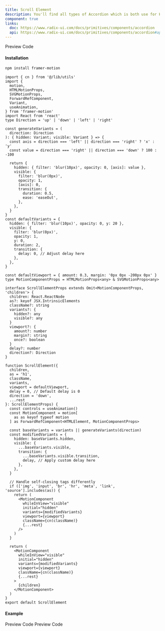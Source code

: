 ```yaml
---
title: Scroll Element
description: You'll find all types of Accordion which is both use for HTML, REACTJS and NEXTJS
component: true
links:
  doc: https://www.radix-ui.com/docs/primitives/components/accordion
  api: https://www.radix-ui.com/docs/primitives/components/accordion#api-reference
---
```


<Tabs defaultValue="preview" className="w-full relative">
  <TabsList>
    <TabsTrigger value="preview">Preview</TabsTrigger>
    <TabsTrigger value="codesnippet">Code</TabsTrigger>
  </TabsList>
  <TabsContent value="preview">
    <ComponentPreview
    heightFixed={true} name="scroll-element" category="scroll" />
  </TabsContent>
  <TabsContent value="codesnippet">
    <CodeWrapper noExpand={true}>
    <CodePreview name="scroll-element" category="scroll" />
    </CodeWrapper>

  </TabsContent>
</Tabs>

#### Installation

```bash
npm install framer-motion
```

```tsx title="scroll-element.tsx"
import { cn } from '@/lib/utils'
import {
  motion,
  HTMLMotionProps,
  SVGMotionProps,
  ForwardRefComponent,
  Variant,
  useAnimation,
} from 'framer-motion'
import React from 'react'
type Direction = 'up' | 'down' | 'left' | 'right'

const generateVariants = (
  direction: Direction
): { hidden: Variant; visible: Variant } => {
  const axis = direction === 'left' || direction === 'right' ? 'x' : 'y'
  const value = direction === 'right' || direction === 'down' ? 100 : -100

  return {
    hidden: { filter: 'blur(10px)', opacity: 0, [axis]: value },
    visible: {
      filter: 'blur(0px)',
      opacity: 1,
      [axis]: 0,
      transition: {
        duration: 0.5,
        ease: 'easeOut',
      },
    },
  }
}
const defaultVariants = {
  hidden: { filter: 'blur(10px)', opacity: 0, y: 20 },
  visible: {
    filter: 'blur(0px)',
    opacity: 1,
    y: 0,
    duration: 2,
    transition: {
      delay: 0, // Adjust delay here
    },
  },
}

const defaultViewport = { amount: 0.3, margin: '0px 0px -200px 0px' }
type MotionComponentProps = HTMLMotionProps<any> & SVGMotionProps<any>

interface ScrollElementProps extends Omit<MotionComponentProps, 'children'> {
  children: React.ReactNode
  as?: keyof JSX.IntrinsicElements
  className?: string
  variants?: {
    hidden?: any
    visible?: any
  }
  viewport?: {
    amount?: number
    margin?: string
    once?: boolean
  }
  delay?: number
  direction?: Direction
}

function ScrollElement({
  children,
  as = 'h1',
  className,
  variants,
  viewport = defaultViewport,
  delay = 0, // Default delay is 0
  direction = 'down',
  ...rest
}: ScrollElementProps) {
  const controls = useAnimation()
  const MotionComponent = motion[
    as as keyof typeof motion
  ] as ForwardRefComponent<HTMLElement, MotionComponentProps>

  const baseVariants = variants || generateVariants(direction)
  const modifiedVariants = {
    hidden: baseVariants.hidden,
    visible: {
      ...baseVariants.visible,
      transition: {
        ...baseVariants.visible.transition,
        delay, // Apply custom delay here
      },
    },
  }

  // Handle self-closing tags differently
  if (['img', 'input', 'br', 'hr', 'meta', 'link', 'source'].includes(as)) {
    return (
      <MotionComponent
        whileInView="visible"
        initial="hidden"
        variants={modifiedVariants}
        viewport={viewport}
        className={cn(className)}
        {...rest}
      />
    )
  }

  return (
    <MotionComponent
      whileInView="visible"
      initial="hidden"
      variants={modifiedVariants}
      viewport={viewport}
      className={cn(className)}
      {...rest}
    >
      {children}
    </MotionComponent>
  )
}
export default ScrollElement
```

#### Example

<Tabs defaultValue="preview" className="w-full relative">
  <TabsList>
    <TabsTrigger value="preview">Preview</TabsTrigger>
    <TabsTrigger value="codesnippet">Code</TabsTrigger>
  </TabsList>
  <TabsContent value="preview">
    <ComponentPreview
      heightFixed={true}
      name="scroll-element2"
      category="carousel"
    />
  </TabsContent>
  <TabsContent value="codesnippet">
    <CodeWrapper noExpand={true}>
      <CodePreview name="scroll-element2" category="carousel" />
    </CodeWrapper>
  </TabsContent>
</Tabs>

<Tabs defaultValue="preview" className="w-full relative">
  <TabsList>
    <TabsTrigger value="preview">Preview</TabsTrigger>
    <TabsTrigger value="codesnippet">Code</TabsTrigger>
  </TabsList>
  <TabsContent value="preview">
    <ComponentPreview
      heightFixed={true}
      name="scroll-element3"
      category="carousel"
    />
  </TabsContent>
  <TabsContent value="codesnippet">
    <CodeWrapper noExpand={true}>
      <CodePreview name="scroll-element3" category="carousel" />
    </CodeWrapper>
  </TabsContent>
</Tabs>
